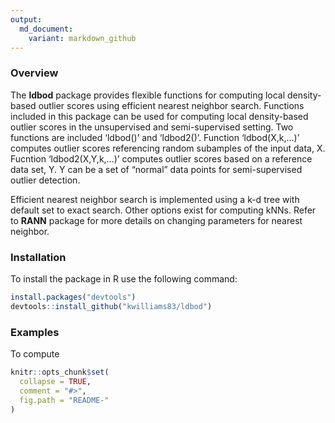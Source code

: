```yaml
---
output:
  md_document:
    variant: markdown_github
---
```



### Overview

The **ldbod** package provides flexible functions for computing local density-based outlier scores using efficient nearest neighbor search.  Functions included in this package can be used for computing local density-based outlier scores in the unsupervised and semi-supervised setting.  Two functions are included 'ldbod()' and 'ldbod2()'.  Function 'ldbod(X,k,...)' computes outlier scores referencing random subamples of the input data, X.  Fucntion 'ldbod2(X,Y,k,...)' computes outlier scores based on a reference data set, Y.  Y can be a set of "normal" data points for semi-supervised outlier detection.

Efficient nearest neighbor search is implemented using a k-d tree with default set to exact search.  Other options exist for computing kNNs.  Refer to **RANN** package for more details on changing parameters for nearest neighbor.   



### Installation
To install the package in R use the following command: 
``` r
install.packages("devtools")
devtools::install_github("kwilliams83/ldbod")
```

### Examples
To compute 

<!-- README.md is generated from README.Rmd. Please edit that file -->

```r
knitr::opts_chunk$set(
  collapse = TRUE,
  comment = "#>",
  fig.path = "README-"
)
```

